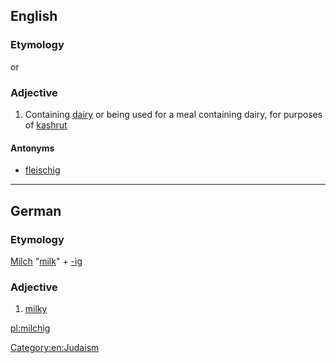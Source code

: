 ==English==
===Etymology===
{{etyl|yi|en}} {{term|מילכיק|tr=milkhik|lang=yi}} or {{etyl|de|en}} {{term|milchig|lang=de||milky}}
===Adjective===
{{en-adj|-}}

# Containing [[dairy]] or being used for a meal containing dairy, for purposes of [[kashrut]]

====Antonyms====
* [[fleischig]]

[[Category:en:Judaism]]
----
==German==
===Etymology===
[[Milch]] "[[milk]]" + [[-ig]]
===Adjective===
{{de-adj|milchiger|milchigsten}} 
# [[milky]]

[[pl:milchig]]